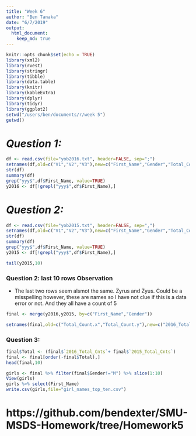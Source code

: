 ```yaml
---
title: "Week 6"
author: "Ben Tanaka"
date: "6/7/2019"
output: 
  html_document:
    keep_md: true
---
```


```r
knitr::opts_chunk$set(echo = TRUE)
library(xml2)
library(rvest)
library(stringr)
library(tibble)
library(data.table)
library(knitr)
library(kableExtra)
library(dplyr)
library(tidyr)
library(ggplot2)
setwd("/users/ben/documents/r/week 5")
getwd()
```

# *Question 1:*
```r

df <- read.csv(file="yob2016.txt", header=FALSE, sep=";")
setnames(df,old=c("V1","V2","V3"),new=c("First_Name","Gender","Total_Count"))
str(df)
summary(df)
grep("yyy$",df$First_Name, value=TRUE)
y2016 <- df[!grepl("yyy$",df$First_Name),]


```

# *Question 2:*
```r

df <- read.csv(file="yob2015.txt", header=FALSE, sep=",")
setnames(df,old=c("V1","V2","V3"),new=c("First_Name","Gender","Total_Count"))
str(df)
summary(df)
grep("yyy$",df$First_Name, value=TRUE)
y2015 <- df[!grepl("yyy$",df$First_Name),]

tail(y2015,10)

```

### Question 2: last 10 rows Observation

* The last two rows seem alsmot the same.  Zyrus and Zyus.  Could be a misspelling however, these are names so I have not clue if this is a data error or not.  And they all have a count of 5

```r
final <- merge(y2016,y2015, by=c("First_Name","Gender"))

setnames(final,old=c("Total_Count.x","Total_Count.y"),new=c("2016_Total_Cnts","2015_Total_Cnts"))
```

### Question 3:

``` r
final$Total <- (final$`2016_Total_Cnts`+ final$`2015_Total_Cnts`)
final <- final[order(-final$Total),]
head(final,10)

girls <- final %>% filter(final$Gender!="M") %>% slice(1:10)
View(girls)
girls %>% select(First_Name)
write.csv(girls,file="girl_names_top_ten.csv")

```

#  https://github.com/bendexter/SMU-MSDS-Homework/tree/Homework5
